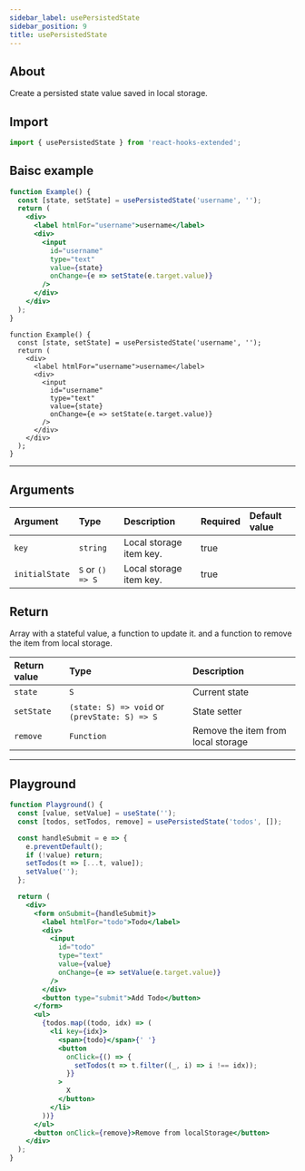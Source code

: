 ```yaml
---
sidebar_label: usePersistedState
sidebar_position: 9
title: usePersistedState
---
```



## About

Create a persisted state value saved in local storage.

## Import

```javascript
import { usePersistedState } from 'react-hooks-extended';
```

## Baisc example

<Tabs groupId="lng">
  <TabItem value="javascript" label="JavaScript">

```jsx
function Example() {
  const [state, setState] = usePersistedState('username', '');
  return (
    <div>
      <label htmlFor="username">username</label>
      <div>
        <input
          id="username"
          type="text"
          value={state}
          onChange={e => setState(e.target.value)}
        />
      </div>
    </div>
  );
}
```

  </TabItem>
  <TabItem value="typescript" label="TypeScript">

```tsx
function Example() {
  const [state, setState] = usePersistedState('username', '');
  return (
    <div>
      <label htmlFor="username">username</label>
      <div>
        <input
          id="username"
          type="text"
          value={state}
          onChange={e => setState(e.target.value)}
        />
      </div>
    </div>
  );
}
```

  </TabItem>

</Tabs>

---

## Arguments

| Argument       | Type             | Description             | Required | Default value |
| :------------- | :--------------- | :---------------------- | :------- | :------------ |
| `key`          | `string`         | Local storage item key. | true     |               |
| `initialState` | `S` or `() => S` | Local storage item key. | true     |               |

## Return

Array with a stateful value, a function to update it. and a function to remove the item from local storage.

| Return value | Type                                          | Description                        |
| :----------- | :-------------------------------------------- | :--------------------------------- |
| `state`      | `S`                                           | Current state                      |
| `setState`   | `(state: S) => void` or `(prevState: S) => S` | State setter                       |
| `remove`     | `Function`                                    | Remove the item from local storage |

---

## Playground

```jsx live
function Playground() {
  const [value, setValue] = useState('');
  const [todos, setTodos, remove] = usePersistedState('todos', []);

  const handleSubmit = e => {
    e.preventDefault();
    if (!value) return;
    setTodos(t => [...t, value]);
    setValue('');
  };

  return (
    <div>
      <form onSubmit={handleSubmit}>
        <label htmlFor="todo">Todo</label>
        <div>
          <input
            id="todo"
            type="text"
            value={value}
            onChange={e => setValue(e.target.value)}
          />
        </div>
        <button type="submit">Add Todo</button>
      </form>
      <ul>
        {todos.map((todo, idx) => (
          <li key={idx}>
            <span>{todo}</span>{' '}
            <button
              onClick={() => {
                setTodos(t => t.filter((_, i) => i !== idx));
              }}
            >
              X
            </button>
          </li>
        ))}
      </ul>
      <button onClick={remove}>Remove from localStorage</button>
    </div>
  );
}
```
